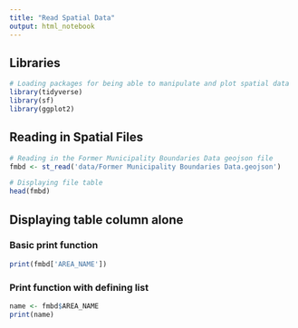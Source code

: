```yaml
---
title: "Read Spatial Data"
output: html_notebook
---
```


## Libraries
```r
# Loading packages for being able to manipulate and plot spatial data
library(tidyverse)
library(sf)
library(ggplot2)
```

## Reading in Spatial Files
```r
# Reading in the Former Municipality Boundaries Data geojson file
fmbd <- st_read('data/Former Municipality Boundaries Data.geojson')

# Displaying file table
head(fmbd)
```
## Displaying table column alone
### Basic print function
```r
print(fmbd['AREA_NAME'])
```
### Print function with defining list
```r
name <- fmbd$AREA_NAME
print(name)
```

